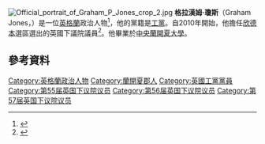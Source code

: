 [[File:Official_portrait_of_Graham_P_Jones_crop_2.jpg|thumb]]
'''格拉漢姆·瓊斯'''（Graham Jones，{{bd|1966年|3月3日}}）是一位[[英格蘭|英格蘭]]政治人物<ref>{{London Gazette |issue=59418 |date=13 May 2010 |startpage=8743}}</ref>，他的黨籍是[[工黨_(英國)|工黨]]。自2010年開始，他擔任[[欣德本_(英國國會選區)|欣德本]]選區選出的英國下議院議員<ref>{{cite news|title=Election 2010: Constituency: Hyndburn|work=[[BBC_News|BBC News]]|url=http://news.bbc.co.uk/2/shared/election2010/results/constituency/c31.stm|accessdate=7 May 2010|archive-date=2019-03-25|archive-url=https://web.archive.org/web/20190325174739/http://news.bbc.co.uk/2/shared/election2010/results/constituency/c31.stm|dead-url=no}}</ref>。他畢業於[[中央蘭開夏大學|中央蘭開夏大學]]。

==參考資料==
{{Reflist}}

{{DEFAULTSORT:Jones, Graham}}
[[Category:英格蘭政治人物|Category:英格蘭政治人物]]
[[Category:蘭開夏郡人|Category:蘭開夏郡人]]
[[Category:英國工黨黨員|Category:英國工黨黨員]]
[[Category:第55届英国下议院议员|Category:第55届英国下议院议员]]
[[Category:第56届英国下议院议员|Category:第56届英国下议院议员]]
[[Category:第57届英国下议院议员|Category:第57届英国下议院议员]]